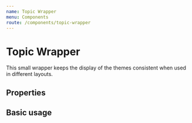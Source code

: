 ```yaml
---
name: Topic Wrapper
menu: Components
route: /components/topic-wrapper
---
```



# Topic Wrapper
This small wrapper keeps the display of the themes consistent when used in different layouts.

## Properties

<Props of={TopicWrapper} />

## Basic usage

<Playground>
  <TopicWrapper
    component={TopicIcon}
    topic={'My Topic Name'}
  />
</Playground>
